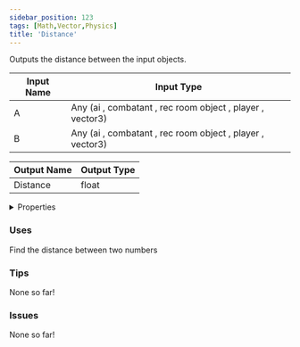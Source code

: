 ```yaml
---
sidebar_position: 123
tags: [Math,Vector,Physics]
title: 'Distance'
---
```


Outputs the distance between the input objects.




<EsbSvg />

| Input Name | Input Type |
|-----------|-----------|
| A | Any (ai , combatant , rec room object , player , vector3) |
| B | Any (ai , combatant , rec room object , player , vector3) |

| Output Name | Output Type |
|-----------|-----------|
| Distance | float |


<details>
  <summary>Properties</summary>
  <div>
    <div>
    <table>
      <thead>
        <tr>
          <th>Is beta required?</th>
          <th>❌</th>
        </tr>
        <tr>
          <th>Is this chip a trolling risk?</th>
          <th>❌</th>
        </tr>
        <tr>
          <th>Is this chip a role assignment risk?</th>
          <th>❌</th>
        </tr>
        <tr>
          <th>Chip UUID</th>
          <th>da92dbd5-5bbd-4afa-8eb1-2e88fff2380d</th>
        </tr>
      </thead>
    </table>
    </div>
  </div>
</details>

### Uses

Find the distance between two numbers 

### Tips

None so far!

### Issues

None so far!
